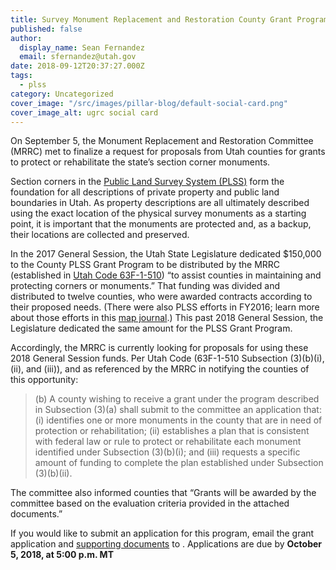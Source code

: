 ```yaml
---
title: Survey Monument Replacement and Restoration County Grant Program 2018 Updates
published: false
author:
  display_name: Sean Fernandez
  email: sfernandez@utah.gov
date: 2018-09-12T20:37:27.000Z
tags:
  - plss
category: Uncategorized
cover_image: "/src/images/pillar-blog/default-social-card.png"
cover_image_alt: ugrc social card
---
```



On September 5, the Monument Replacement and Restoration Committee (MRRC) met to finalize a request for proposals from Utah counties for grants to protect or rehabilitate the state’s section corner monuments.

Section corners in the [Public Land Survey System (PLSS)](/developer/applications/plss/) form the foundation for all descriptions of private property and public land boundaries in Utah. As property descriptions are all ultimately described using the exact location of the physical survey monuments as a starting point, it is important that the monuments are protected and, as a backup, their locations are collected and preserved.

In the 2017 General Session, the Utah State Legislature dedicated $150,000 to the County PLSS Grant Program to be distributed by the MRRC (established in [Utah Code 63F-1-510](https://le.utah.gov/xcode/Title63F/Chapter1/63F-1-S510.html)) “to assist counties in maintaining and protecting corners or monuments.” That funding was divided and distributed to twelve counties, who were awarded contracts according to their proposed needs. (There were also PLSS efforts in FY2016; learn more about those efforts in this [map journal](https://www.arcgis.com/apps/MapJournal/index.html?appid=e7af1328152a4ba786ab6a733e5cb0b5).) This past 2018 General Session, the Legislature dedicated the same amount for the PLSS Grant Program.

Accordingly, the MRRC is currently looking for proposals for using these 2018 General Session funds. Per Utah Code (63F-1-510 Subsection (3)(b)(i), (ii), and (iii)), and as referenced by the MRRC in notifying the counties of this opportunity:

> (b) A county wishing to receive a grant under the program described in Subsection (3)(a) shall submit to the committee an application that:
> (i) identifies one or more monuments in the county that are in need of protection or rehabilitation;
> (ii) establishes a plan that is consistent with federal law or rule to protect or rehabilitate each monument identified under Subsection (3)(b)(i); and
> (iii) requests a specific amount of funding to complete the plan established under Subsection (3)(b)(ii).

The committee also informed counties that “Grants will be awarded by the committee based on the evaluation criteria provided in the attached documents.”

If you would like to submit an application for this program, email the grant application and [supporting documents](https://drive.google.com/drive/folders/1nvi5bMQDJoz6DX-UPSXy5ONK6LWnt6BL?usp=sharing) to <Contacts inline subject={frontmatter.title} contactKey="plss" />. Applications are due by **October 5, 2018, at 5:00 p.m. MT**
